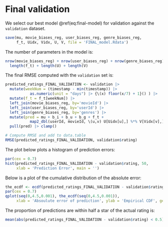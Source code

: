 # Final validation

We select our best model \@ref(eq:final-model) for validation against the `validation` dataset.
```r
save(mu, movie_biases_reg, user_biases_reg, genre_biases_reg,
     f_t, Uidx, Vidx, U, V, file = 'FINAL_model.Rdata')
```

The number of parameters in the model is:
```r
nrow(movie_biases_reg) + nrow(user_biases_reg) + nrow(genre_biases_reg) +
  length(f_t) + length(U) + length(V)
```

The final RMSE computed with the `validation` set is:

```r
predicted_ratings_FINAL_VALIDATION <- validation |>
  mutate(weekNum = (timestamp - min(timestamp)) |>
           as.numeric(unit = "days") |> {\(x) floor(x/7) + 1}() ) |> 
  mutate(f_t = f_t[weekNum]) |> 
  left_join(movie_biases_reg, by='movieId') |>
  left_join(user_biases_reg, by='userId') |>
  left_join(genre_biases_reg, by='genres') |>
  mutate(pred = mu + b_i + b_u + b_g + f_t +
           map2_dbl(userId, movieId, \(u,v) U[Uidx[u],] %*% V[Vidx[v],])) |>
  pull(pred) |> clamp()

# Compute RMSE and add to data.table
RMSE(predicted_ratings_FINAL_VALIDATION, validation$rating)
```

The plot below plots a histogram of prediction errors:

```r
par(cex = 0.7)
hist(predicted_ratings_FINAL_VALIDATION - validation$rating, 50,
     xlab = 'Prediction Error', main = '')
```

Below is a plot of the cumulative distribution of the absolute error:
```r
the_ecdf <- ecdf(predicted_ratings_FINAL_VALIDATION - validation$rating)
par(cex = 0.7)
qplot(seq(0,4.5,0.001), the_ecdf(seq(0,4.5,0.001)),
     xlab = 'Absoulute error of prediction', ylab = 'Empirical CDF', geom = 'line')
```

The proportion of predictions are within half a star of the actual rating is:

```r
mean(abs(predicted_ratings_FINAL_VALIDATION - validation$rating) < 0.5)
```


